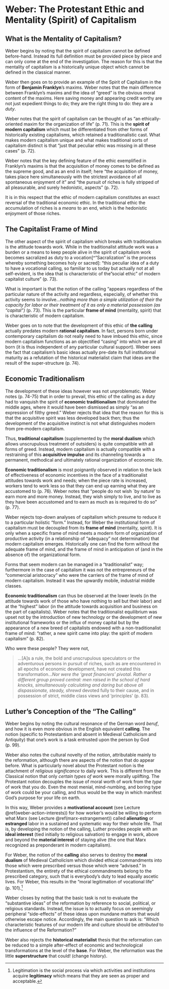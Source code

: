 # Weber: The Protestant Ethic and Mentality (Spirit) of Capitalism {#spirit}

## What is the Mentality of Capitalism?

Weber begins by noting that the spirit of capitalism cannot be defined before-hand. Instead its full definition must be provided piece by piece and can only come at the end of the investigation. The reason for this is that the mentality of capitalism is a historically unique object which cannot be defined in the classical manner.

Weber then goes on to provide an example of the Spirit of Capitalism in the form of **Benjamin Franklyn**'s maxims. Weber notes that the main difference between Franklyn's maxims and the idea of "greed" is the obvious moral content of the maxims. Here saving money and appearing credit worthy are not just expedient things to do; they are the right thing to do: they are a *duty*.

Weber notes that the spirit of capitalism can be thought of as "an ethically-oriented maxim for the organization of life" (p. 71). This is the **spirit of modern capitalism** which must be differentiated from other forms of historically existing capitalisms, which retained a traditionalistic cast. What makes modern capitalism unique and what makes traditional sorts of capitalism distinct is that "just that peculiar ethic was missing in all these cases" (p. 72).

Weber notes that the key defining feature of the ethic exemplified in Franklyn's maxims is that the acquisition of money comes to be defined as the supreme good, and as an end in itself; here "the acquisition of money, takes place here simultaneously with the strictest avoidance of all spontaneous enjoyment of it" and "the pursuit of riches is fully stripped of all pleasurable, and surely hedonistic, aspects" (p. 72).

It is in this respect that the ethic of modern capitalism constitutes an exact reversal of the traditional economic ethic. In the traditional ethic the accumulation of riches is a *means* to an end, which is the hedonistic enjoyment of those riches.

## The Capitalist Frame of Mind

The other aspect of the spirit of capitalism which breaks with traditionalism is the attitude towards work. While in the traditionalist attitude work was a burden or a means to keep people alive in the spirit of capitalism work becomes sacralized as duty to a vocation[^"Sacralization" is the process whereby something becomes holy or sacred]: "this peculiar idea of a duty to have a vocational calling, so familiar to us today but actually not at all self-evident, is the idea that is characteristic of the "social ethic" of modern capitalist culture" (p. 73).

What is important is that the notion of the calling "appears regardless of the particular nature of the activity and regardless, especially, of whether this activity seems to involve...*nothing more than a simple utilization of their the capacity for labor or their treatment of it as only a material possession (as "capital")* (p. 73). This is the particular **frame of mind** (mentality, spirit) that is characteristic of modern capitalism.

Weber goes on to note that the development of this ethic of **the calling** actually predates modern **rational capitalism**.  In fact, persons born under contemporary capitalism do not really need to have imbued this ethic, since modern capitalism functions as an objectified "casing" into which we are all born (it is thus independent of any particular cultural support). Weber sees the fact that capitalism's basic ideas actually pre-date its full institutional maturity as a refutation of the historical materialist claim that ideas are the result of the super-structure (p. 74).

## Economic Traditionalism

The development of these ideas however was not unproblematic. Weber notes (p. 74-75) that in order to prevail, this ethic of the calling as a duty had to vanquish the spirit of **economic traditionalism** that dominated the middle ages, where it would have been dismissed as simply "as an expression of filthy greed."  Weber rejects that idea that the reason for this is that the acquisitive spirit was less developed back then; thus the development of the acquisitive instinct is not what distinguishes modern from pre-modern capitalism. 

Thus, **traditional capitalism** (supplemented by the **moral dualism** which allows unscrupulous treatment of outsiders) is quite compatible with all forms of greed. Instead, modern capitalism is actually compatible with a restraining of this **acquisitive impulse** and its channeling towards a permanent, methodical and ultimately rational organization of economic life.

**Economic traditionalism** is most poignantly observed in relation to the lack of effectiveness of economic incentives in the face of a traditionalist attitudes towards work and needs; when the piece rate is increased, workers tend to work less so that they can end up earning what they are accustomed to (p. 76).  Weber notes that "people do not wish `by nature' to earn more and more money.  Instead, they wish simply to live, and to live as they have been accustomed and to earn as much as is required to do so" (p. 77).

Weber rejects top-down analyses of capitalism which presume to reduce it to a particular holistic "form." Instead, for  Weber the institutional form of capitalism must be decoupled from its **frame of mind** (mentality, spirit).  It is only when a specific frame of mind meets a modern form of organization of productive activity (in a relationship of "adequacy" not determination) that modern capitalism emerges. Historically one can find the form without the adequate frame of mind, and the frame of mind in anticipation of (and in the absence of) the organizational form.  

Forms that seem modern can be managed in a "traditionalist" way; furthermore in the case of capitalism it was not the entrepreneurs of the "commercial aristocracy" who were the carriers of the frame of mind of modern capitalism. Instead it was the upwardly mobile, industrial middle classes.

**Economic traditionalism** can thus be observed at the lower levels (in the attitude towards work of those who have nothing to sell but their labor) and at the "highest" labor (in the attitude towards acquisition and business on the part of capitalists).  Weber notes that the traditionalist equilibrium was upset not by the introduction of new technology or the development of new institutional frameworks or the influx of money capital but by the appearance of a new breed of capitalists endowed with a non-traditionalist frame of mind: "rather, a new spirit came into play: the spirit of modern capitalism" (p. 82).

Who were these people? They were not,

>...[A]s a rule, the bold and unscrupulous speculators or the adventurous persons in pursuit of riches, such as are encountered in all epochs of economic development, have not created this transformation...*Nor were the 'great financiers' pivotal.  Rather a different group proved central:  men raised in the school of hard knocks, simultaneously calculating and daring but above all dispassionate, steady, shrewd* devoted fully to their cause, and in possession of strict, middle class views and 'principles' (p. 83).

## Luther's Conception of the "The Calling"

Weber begins by noting the cultural resonance of the German word *beruf*, and how it is even more obvious in the English equivalent **calling**. The notion (specific to Protestantism and absent in Medieval Catholicism and Antiquity) that one's work is a task entrusted upon the person by God (p. 99).

Weber also notes the cultural novelty of the notion, attributable mainly to the reformation, although there are aspects of the notion that do appear before. What is particularly novel about the Protestant notion is the attachment of *religious significance* to daily work. This is different from the Classical notion that only *certain types of work* were morally uplifting. The Protestant notion decouples the issue of moral worth of work from the *type* of work that you do. Even the most menial, mind-numbing, and boring type of work could be your calling, and thus would be the way in which manifest God's purpose for your life on earth. 

In this way, Weber provides a **motivational account** (see Lecture \@ref(weber-action-interests)) for how worker's would be willing to perform what Marx (see Lecture \@ref(marx-estrangement)) called **alienating** or **estranged** labor in a sustained and systematic way for their whole life. That is, by developing the notion of the calling, Luther provides people with an **ideal interest** (tied initially to religious salvation) to engage in work, above and beyond the **material interest** of staying alive (the one that Marx recognized as preponderant in modern capitalism). 

For Weber, the notion of the **calling** also serves to destroy the **moral dualism** of Medieval Catholicism which divided ethical commandments into those which were prescribed versus those which were "advised." In Protestantism, the entirety of the ethical commandments belong to the prescribed category, such that is everybody's duty to lead equally ascetic lives. For Weber, this results in the "moral legitimation of vocational life" (p. 101).^[Legitimation is the social process via which activities and institutions acquire **legitimacy** which means that they are seen as proper and acceptable.]

Weber closes by noting that the basic task is not to evaluate the "substantive ideas" of the reformation by reference to social, political, or religious standards. Instead, the issue is to actually focus on seemingly peripheral "side-effects" of these ideas upon mundane matters that would otherwise escape notice. Accordingly, the main question to ask is: "Which characteristic features of our modern life and culture should be *attributed* to the influence of the Reformation?"

Weber also rejects the **historical materialist** thesis that the reformation can be reduced to a simple after-effect of economic and technological transformations at the level of the **base**. For Weber, the reformation was the little **superstructure** that could! (change history). 